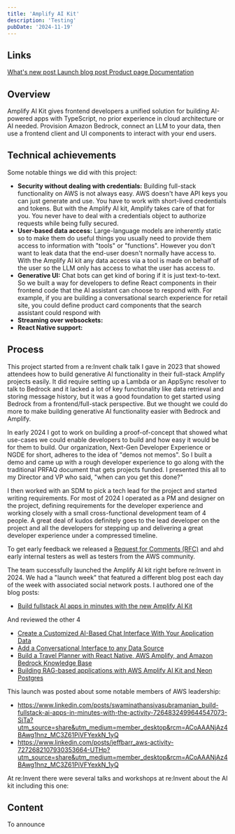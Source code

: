 ```yaml
---
title: 'Amplify AI Kit'
description: 'Testing'
pubDate: '2024-11-19'
---
```



## Links

  <a href="https://aws.amazon.com/about-aws/whats-new/2024/11/aws-amplify-full-stack-ai-kit-amazon-bedrock/">
    What's new post
  </a>
  <a href="https://aws.amazon.com/blogs/mobile/build-fullstack-ai-apps-in-minutes-with-the-new-amplify-ai-kit/">
    Launch blog post
  </a>
  <a href="https://aws.amazon.com/amplify/ai/">
    Product page
  </a>
  <a href="https://docs.amplify.aws/react/ai/set-up-ai/">
    Documentation
  </a>

## Overview

Amplify AI Kit gives frontend developers a unified solution for building AI-powered apps with TypeScript, no prior experience in cloud architecture or AI needed. Provision Amazon Bedrock, connect an LLM to your data, then use a frontend client and UI components to interact with your end users.



## Technical achievements

Some notable things we did with this project:

* **Security without dealing with credentials:**  Building full-stack functionality on AWS is not always easy. AWS doesn't have API keys you can just generate and use. You have to work with short-lived credentials and tokens. But with the Amplify AI kit, Amplify takes care of that for you. You never have to deal with a credentials object to authorize requests while being fully secured. 
* **User-based data access:** Large-language models are inherently static so to make them do useful things you usually need to provide them access to information with "tools" or "functions". However you don't want to leak data that the end-user doesn't normally have access to. With the Amplify AI kit any data access via a tool is made on behalf of the user so the LLM only has access to what the user has access to. 
* **Generative UI:** Chat bots can get kind of boring if it is just text-to-text. So we built a way for developers to define React components in their frontend code that the AI assistant can choose to respond with. For example, if you are building a conversational search experience for retail site, you could define product card components that the search assistant could respond with
* **Streaming over websockets:**
* **React Native support:**

## Process

This project started from a re:Invent chalk talk I gave in 2023 that showed attendees how to build generative AI functionality in their full-stack Amplify projects easily. It did require setting up a Lambda or an AppSync resolver to talk to Bedrock and it lacked a lot of key functionality like data retrieval and storing message history, but it was a good foundation to get started using Bedrock from a frontend/full-stack perspective. But we thought we could do more to make building generative AI functionality easier with Bedrock and Amplify.

In early 2024 I got to work on building a proof-of-concept that showed what use-cases we could enable developers to build
and how easy it would be for them to build. Our organization, Next-Gen Developer Experience or NGDE for short, adheres to the idea of "demos not memos". So I built a demo and came up with a rough developer experience to go along with the traditional PRFAQ document that gets projects funded. I presented this all to my Director and VP who said, "when can you get this done?" 

I then worked with an SDM to pick a tech lead for the project and started writing requirements. For most of 2024 I operated as a PM and designer on the project, defining requirements for the developer experience and working closely with a small cross-functional development team of 4 people. A great deal of kudos definitely goes to the lead developer on the project and all the developers for stepping up and delivering a great developer experience under a compressed timeline. 

To get early feedback we released a [Request for Comments (RFC)](https://github.com/aws-amplify/amplify-ui/issues/5773) and ahd early internal testers as well as testers from the AWS community. 

The team successfully launched the Amplify AI kit right before re:Invent in 2024. We had a "launch week" that featured a different blog post each day of the week with associated social network posts. I authored one of the blog posts:

* [Build fullstack AI apps in minutes with the new Amplify AI Kit](https://aws.amazon.com/blogs/mobile/build-fullstack-ai-apps-in-minutes-with-the-new-amplify-ai-kit/)

And reviewed the other 4

* [Create a Customized AI-Based Chat Interface With Your Application Data](https://aws.amazon.com/blogs/mobile/create-a-customized-ai-based-chat-interface-with-your-application-data/)
* [Add a Conversational Interface to any Data Source](https://aws.amazon.com/blogs/mobile/add-a-conversational-interface-to-any-data-source/)
* [Build a Travel Planner with React Native, AWS Amplify, and Amazon Bedrock Knowledge Base](https://aws.amazon.com/blogs/mobile/building-a-personalized-travel-planner-with-amazon-bedrocks-knowledge-bases-and-rag/)
* [Building RAG-based applications with AWS Amplify AI Kit and Neon Postgres](https://aws.amazon.com/blogs/mobile/building-rag-based-applications-with-aws-amplify-ai-kit-and-neon-postgres/)

This launch was posted about some notable members of AWS leadership:
* https://www.linkedin.com/posts/swaminathansivasubramanian_build-fullstack-ai-apps-in-minutes-with-the-activity-7264832499644547073-SjTa?utm_source=share&utm_medium=member_desktop&rcm=ACoAAANjAz4BAwg1hnz_MC3Z61PiVFYexkN_1yQ
* https://www.linkedin.com/posts/jeffbarr_aws-activity-7272682107930353664-UTHp?utm_source=share&utm_medium=member_desktop&rcm=ACoAAANjAz4BAwg1hnz_MC3Z61PiVFYexkN_1yQ

At re:Invent there were several talks and workshops at re:Invent about the AI kit including this one:

<YouTube id="IP2-saNpYsQ" />


## Content

To announce

<YouTube id="yO3Np7t9Dik" />
<YouTube id="Q7WMOhRILxo" />
<YouTube id="f-UeIlQ1tAI" />
